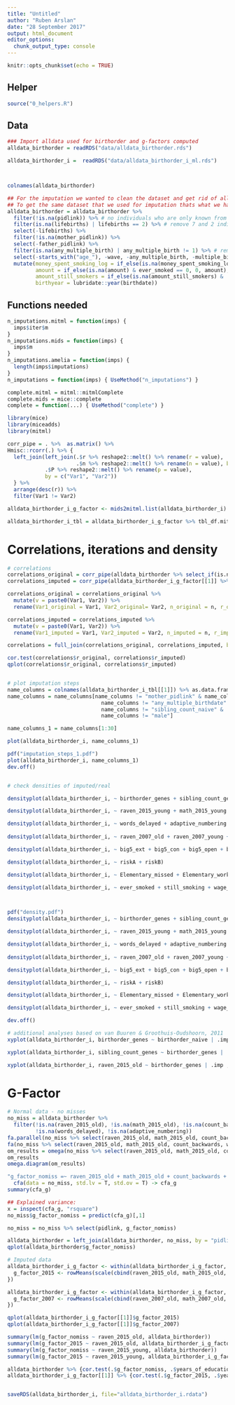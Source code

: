```yaml
---
title: "Untitled"
author: "Ruben Arslan"
date: "28 September 2017"
output: html_document
editor_options: 
  chunk_output_type: console
---
```


```r
knitr::opts_chunk$set(echo = TRUE)
```

## Helper
```r
source("0_helpers.R")
```


## Data
```r
### Import alldata used for birthorder and g-factors computed
alldata_birthorder = readRDS("data/alldata_birthorder.rds")

alldata_birthorder_i =  readRDS("data/alldata_birthorder_i_ml.rds")



colnames(alldata_birthorder)

## For the imputation we wanted to clean the dataset and get rid of all uninteresting data
## To get the same dataset that we used for imputation thats what we have to do again:
alldata_birthorder = alldata_birthorder %>%
  filter(!is.na(pidlink)) %>% # no individuals who are only known from the pregnancy file
  filter(is.na(lifebirths) | lifebirths == 2) %>% # remove 7 and 2 individuals who are known as stillbirth or miscarriage but still have PID
  select(-lifebirths) %>% 
  filter(!is.na(mother_pidlink)) %>% 
  select(-father_pidlink) %>% 
  filter(is.na(any_multiple_birth) | any_multiple_birth != 1) %>% # remove 7 and 2 individuals who are known as stillbirth or miscarriage but still have PID
  select(-starts_with("age_"), -wave, -any_multiple_birth, -multiple_birth) %>% 
  mutate(money_spent_smoking_log = if_else(is.na(money_spent_smoking_log) & ever_smoked == 0, 0, money_spent_smoking_log),
         amount = if_else(is.na(amount) & ever_smoked == 0, 0, amount),
         amount_still_smokers = if_else(is.na(amount_still_smokers) &  still_smoking == 0, 0, amount_still_smokers),
         birthyear = lubridate::year(birthdate))
```


## Functions needed

```r

n_imputations.mitml = function(imps) {
  imps$iter$m
}
n_imputations.mids = function(imps) {
  imps$m
}
n_imputations.amelia = function(imps) {
  length(imps$imputations)
}
n_imputations = function(imps) { UseMethod("n_imputations") }

complete.mitml = mitml::mitmlComplete
complete.mids = mice::complete
complete = function(...) { UseMethod("complete") }

library(mice)
library(miceadds)
library(mitml)

corr_pipe = . %>%  as.matrix() %>% 
Hmisc::rcorr(.) %>% {
  left_join(left_join(.$r %>% reshape2::melt() %>% rename(r = value), 
                      .$n %>% reshape2::melt() %>% rename(n = value), by = c("Var1", "Var2")),
            .$P %>% reshape2::melt() %>% rename(p = value), 
            by = c("Var1", "Var2"))
  } %>% 
  arrange(desc(r)) %>% 
  filter(Var1 != Var2)

alldata_birthorder_i_g_factor <- mids2mitml.list(alldata_birthorder_i)

alldata_birthorder_i_tbl = alldata_birthorder_i_g_factor %>% tbl_df.mitml.list

```

# Correlations, iterations and density
```r
# correlations
correlations_original = corr_pipe(alldata_birthorder %>% select_if(is.numeric))
correlations_imputed = corr_pipe(alldata_birthorder_i_g_factor[[1]] %>% select_if(is.numeric))

correlations_original = correlations_original %>%
  mutate(v = paste0(Var1, Var2)) %>%
  rename(Var1_original = Var1, Var2_original= Var2, n_original = n, r_original = r, p_original = p)

correlations_imputed = correlations_imputed %>%
  mutate(v = paste0(Var1, Var2)) %>%
  rename(Var1_imputed = Var1, Var2_imputed = Var2, n_imputed = n, r_imputed = r, p_imputed = p)

correlations = full_join(correlations_original, correlations_imputed, by = "v")

cor.test(correlations$r_original, correlations$r_imputed)
qplot(correlations$r_original, correlations$r_imputed)


# plot imputation steps
name_columns = colnames(alldata_birthorder_i_tbl[[1]]) %>% as.data.frame 
name_columns = name_columns[name_columns != "mother_pidlink" & name_columns != "age" &
                              name_columns != "any_multiple_birthdate" &
                              name_columns != "sibling_count_naive" &
                              name_columns != "male"]

name_columns_1 = name_columns[1:30]

plot(alldata_birthorder_i, name_columns_1)

pdf("imputation_steps_1.pdf")
plot(alldata_birthorder_i, name_columns_1)
dev.off()


# check densities of imputed/real

densityplot(alldata_birthorder_i, ~ birthorder_genes + sibling_count_genes + birthorder_naive)

densityplot(alldata_birthorder_i, ~ raven_2015_young + math_2015_young + raven_2015_old + math_2015_old)

densityplot(alldata_birthorder_i, ~ words_delayed + adaptive_numbering + count_backwards)
            
densityplot(alldata_birthorder_i, ~ raven_2007_old + raven_2007_young + math_2007_young + math_2007_old)

densityplot(alldata_birthorder_i, ~ big5_ext + big5_con + big5_open + big5_neu + big5_agree)

densityplot(alldata_birthorder_i, ~ riskA + riskB)

densityplot(alldata_birthorder_i, ~ Elementary_missed + Elementary_worked + attended_school + years_of_education + Self_employed)

densityplot(alldata_birthorder_i, ~ ever_smoked + still_smoking + wage_last_month_log + wage_last_year_log)



pdf("density.pdf")
densityplot(alldata_birthorder_i, ~ birthorder_genes + sibling_count_genes + birthorder_naive)

densityplot(alldata_birthorder_i, ~ raven_2015_young + math_2015_young + raven_2015_old + math_2015_old)

densityplot(alldata_birthorder_i, ~ words_delayed + adaptive_numbering + count_backwards)
            
densityplot(alldata_birthorder_i, ~ raven_2007_old + raven_2007_young + math_2007_young + math_2007_old)

densityplot(alldata_birthorder_i, ~ big5_ext + big5_con + big5_open + big5_neu + big5_agree)

densityplot(alldata_birthorder_i, ~ riskA + riskB)

densityplot(alldata_birthorder_i, ~ Elementary_missed + Elementary_worked + attended_school + years_of_education + Self_employed)

densityplot(alldata_birthorder_i, ~ ever_smoked + still_smoking + wage_last_month_log + wage_last_year_log)

dev.off()

# additional analyses based on van Buuren & Groothuis-Oudshoorn, 2011
xyplot(alldata_birthorder_i, birthorder_genes ~ birthorder_naive | .imp , pch = 20, cex = 1.4)

xyplot(alldata_birthorder_i, sibling_count_genes ~ birthorder_genes | .imp , pch = 20, cex = 1.4)

xyplot(alldata_birthorder_i, raven_2015_old ~ birthorder_genes | .imp , pch = 20, cex = 1.4)

```


# G-Factor
```r
# Normal data - no misses
no_miss = alldata_birthorder %>%
  filter(!is.na(raven_2015_old), !is.na(math_2015_old), !is.na(count_backwards),
         !is.na(words_delayed), !is.na(adaptive_numbering))
fa.parallel(no_miss %>% select(raven_2015_old, math_2015_old, count_backwards, words_delayed, adaptive_numbering) %>% data.frame())
fa(no_miss %>% select(raven_2015_old, math_2015_old, count_backwards, words_delayed, adaptive_numbering) %>% data.frame(), nfactors = 1)
om_results = omega(no_miss %>% select(raven_2015_old, math_2015_old, count_backwards, words_delayed, adaptive_numbering) %>% data.frame(), nfactors = 1, sl = F)
om_results
omega.diagram(om_results)

"g_factor_nomiss =~ raven_2015_old + math_2015_old + count_backwards +  words_delayed + adaptive_numbering" %>%
  cfa(data = no_miss, std.lv = T, std.ov = T) -> cfa_g
summary(cfa_g)

## Explained variance:
x = inspect(cfa_g, "rsquare")
no_miss$g_factor_nomiss = predict(cfa_g)[,1]

no_miss = no_miss %>% select(pidlink, g_factor_nomiss)

alldata_birthorder = left_join(alldata_birthorder, no_miss, by = "pidlink")
qplot(alldata_birthorder$g_factor_nomiss)

# Imputed data
alldata_birthorder_i_g_factor <- within(alldata_birthorder_i_g_factor, {
  g_factor_2015 <- rowMeans(scale(cbind(raven_2015_old, math_2015_old, count_backwards,  words_delayed, adaptive_numbering)))
})

alldata_birthorder_i_g_factor <- within(alldata_birthorder_i_g_factor, {
  g_factor_2007 <- rowMeans(scale(cbind(raven_2007_old, math_2007_old, count_backwards,  words_delayed, adaptive_numbering)))
})

qplot(alldata_birthorder_i_g_factor[[1]]$g_factor_2015)
qplot(alldata_birthorder_i_g_factor[[1]]$g_factor_2007)

summary(lm(g_factor_nomiss ~ raven_2015_old, alldata_birthorder))
summary(lm(g_factor_2015 ~ raven_2015_old, alldata_birthorder_i_g_factor[[1]]))
summary(lm(g_factor_nomiss ~ raven_2015_young, alldata_birthorder))
summary(lm(g_factor_2015 ~ raven_2015_young, alldata_birthorder_i_g_factor[[1]]))

alldata_birthorder %>% {cor.test(.$g_factor_nomiss, .$years_of_education)}
alldata_birthorder_i_g_factor[[1]] %>% {cor.test(.$g_factor_2015, .$years_of_education)}


saveRDS(alldata_birthorder_i, file="alldata_birthorder_i.rdata")
```

